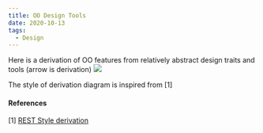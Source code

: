 ```yaml
---
title: OO Design Tools
date: 2020-10-13
tags:
  - Design
---
```

Here is a derivation of OO features from relatively abstract design traits and tools (arrow is derivation)
![](./oodesignimages/featurederivation.png)

The style of derivation diagram is inspired from [1]

#### References
[1] [REST Style derivation](https://www.ics.uci.edu/~fielding/pubs/dissertation/rest_arch_style.htm#sec_5_1)


 






